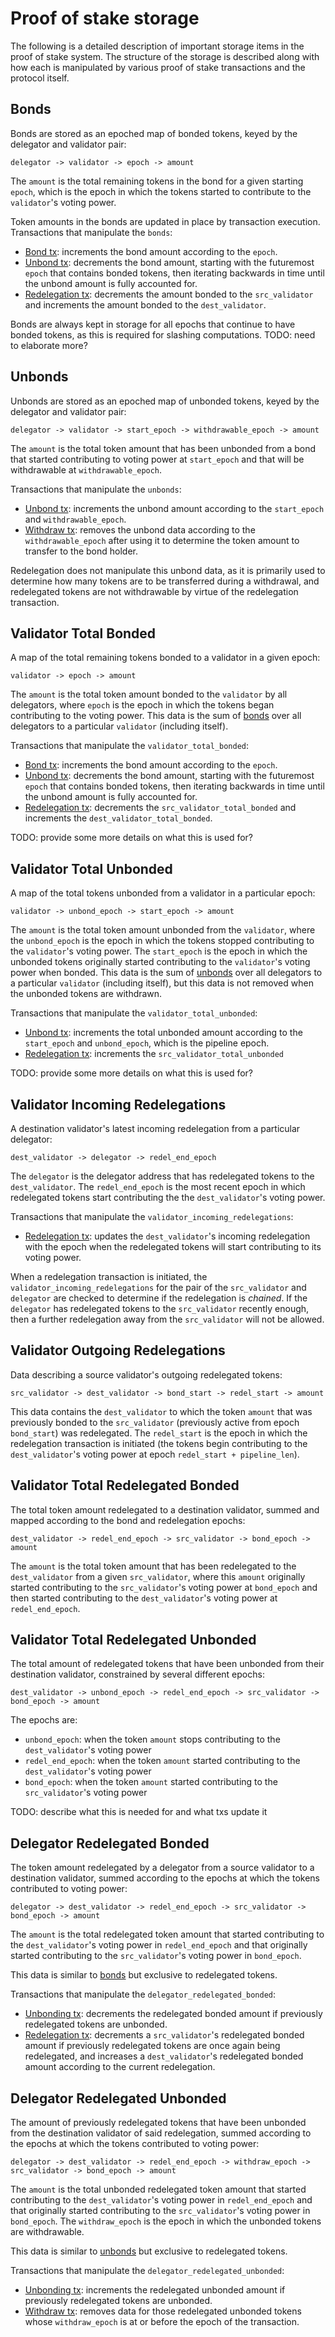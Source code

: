 # Proof of stake storage

The following is a detailed description of important storage items in the proof of stake system. The structure of the storage is described along with how each is manipulated by various proof of stake transactions and the protocol itself.

## Bonds
Bonds are stored as an epoched map of bonded tokens, keyed by the delegator and validator pair:

```delegator -> validator -> epoch -> amount```

The `amount` is the total remaining tokens in the bond for a given starting `epoch`, which is the epoch in which the tokens started to contribute to the `validator`'s voting power.

Token amounts in the bonds are updated in place by transaction execution. Transactions that manipulate the `bonds`:
- [Bond tx](transactions.md#bonding): increments the bond amount according to the `epoch`.
- [Unbond tx](transactions.md#unbonding): decrements the bond amount, starting with the futuremost `epoch` that contains bonded tokens, then iterating backwards in time until the unbond amount is fully accounted for.
- [Redelegation tx](transactions.md#redelegation): decrements the amount bonded to the `src_validator` and increments the amount bonded to the `dest_validator`.

Bonds are always kept in storage for all epochs that continue to have bonded tokens, as this is required for slashing computations. TODO: need to elaborate more?  

## Unbonds
Unbonds are stored as an epoched map of unbonded tokens, keyed by the delegator and validator pair:
    
```delegator -> validator -> start_epoch -> withdrawable_epoch -> amount```

The `amount` is the total token amount that has been unbonded from a bond that started contributing to voting power at `start_epoch` and that will be withdrawable at `withdrawable_epoch`.

Transactions that manipulate the `unbonds`:
- [Unbond tx](transactions.md#unbonding): increments the unbond amount according to the `start_epoch` and `withdrawable_epoch`.
- [Withdraw tx](transactions.md#withdrawing): removes the unbond data according to the `withdrawable_epoch` after using it to determine the token amount to transfer to the bond holder.

Redelegation does not manipulate this unbond data, as it is primarily used to determine how many tokens are to be transferred during a withdrawal, and redelegated tokens are not withdrawable by virtue of the redelegation transaction.

## Validator Total Bonded
A map of the total remaining tokens bonded to a validator in a given epoch:

```validator -> epoch -> amount```

The `amount` is the total token amount bonded to the `validator` by all delegators, where `epoch` is the epoch in which the tokens began contributing to the voting power. This data is the sum of [bonds](#bonds) over all delegators to a particular `validator` (including itself).

Transactions that manipulate the `validator_total_bonded`:
- [Bond tx](transactions.md#bonding): increments the bond amount according to the `epoch`.
- [Unbond tx](transactions.md#unbonding): decrements the bond amount, starting with the futuremost `epoch` that contains bonded tokens, then iterating backwards in time until the unbond amount is fully accounted for.
- [Redelegation tx](transactions.md#redelegation): decrements the `src_validator_total_bonded` and increments the `dest_validator_total_bonded`.

TODO: provide some more details on what this is used for?

## Validator Total Unbonded
A map of the total tokens unbonded from a validator in a particular epoch:

```validator -> unbond_epoch -> start_epoch -> amount```

The `amount` is the total token amount unbonded from the `validator`, where the `unbond_epoch` is the epoch in which the tokens stopped contributing to the `validator`'s voting power. The `start_epoch` is the epoch in which the unbonded tokens originally started contributing to the `validator`'s voting power when bonded. This data is the sum of [unbonds](#unbonds) over all delegators to a particular `validator` (including itself), but this data is not removed when the unbonded tokens are withdrawn.

Transactions that manipulate the `validator_total_unbonded`:
- [Unbond tx](transactions.md#unbond): increments the total unbonded amount according to the `start_epoch` and `unbond_epoch`, which is the pipeline epoch.
- [Redelegation tx](transactions.md#redelegation): increments the `src_validator_total_unbonded`

TODO: provide some more details on what this is used for?

## Validator Incoming Redelegations
A destination validator's latest incoming redelegation from a particular delegator:

```dest_validator -> delegator -> redel_end_epoch```

The `delegator` is the delegator address that has redelegated tokens to the `dest_validator`. The `redel_end_epoch` is the most recent epoch in which redelegated tokens start contributing the the `dest_validator`'s voting power.

Transactions that manipulate the `validator_incoming_redelegations`:
- [Redelegation tx](transactions.md#redelegation): updates the `dest_validator`'s incoming redelegation with the epoch when the redelegated tokens will start contributing to its voting power.

When a redelegation transaction is initiated, the `validator_incoming_redelegations` for the pair of the `src_validator` and `delegator` are checked to determine if the redelegation is *chained*. If the `delegator` has redelegated tokens to the `src_validator` recently enough, then a further redelegation away from the `src_validator` will not be allowed.

## Validator Outgoing Redelegations
Data describing a source validator's outgoing redelegated tokens:

```src_validator -> dest_validator -> bond_start -> redel_start -> amount```

This data contains the `dest_validator` to which the token `amount` that was previously bonded to the `src_validator` (previously active from epoch `bond_start`) was redelegated. The `redel_start` is the epoch in which the redelegation transaction is initiated (the tokens begin contributing to the `dest_validator`'s voting power at epoch `redel_start + pipeline_len`).

## Validator Total Redelegated Bonded
The total token amount redelegated to a destination validator, summed and mapped according to the bond and redelegation epochs:

```dest_validator -> redel_end_epoch -> src_validator -> bond_epoch -> amount```

The `amount` is the total token amount that has been redelegated to the `dest_validator` from a given `src_validator`, where this `amount` originally started contributing to the `src_validator`'s voting power at `bond_epoch` and then started contributing to the `dest_validator`'s voting power at `redel_end_epoch`.

## Validator Total Redelegated Unbonded
The total amount of redelegated tokens that have been unbonded from their destination validator, constrained by several different epochs:

```dest_validator -> unbond_epoch -> redel_end_epoch -> src_validator -> bond_epoch -> amount```

The epochs are:
- `unbond_epoch`: when the token `amount` stops contributing to the `dest_validator`'s voting power
- `redel_end_epoch`: when the token `amount` started contributing to the `dest_validator`'s voting power
- `bond_epoch`: when the token `amount` started contributing to the `src_validator`'s voting power

TODO: describe what this is needed for and what txs update it

## Delegator Redelegated Bonded
The token amount redelegated by a delegator from a source validator to a destination validator, summed according to the epochs at which the tokens contributed to voting power:

```delegator -> dest_validator -> redel_end_epoch -> src_validator -> bond_epoch -> amount```

The `amount` is the total redelegated token amount that started contributing to the `dest_validator`'s voting power in `redel_end_epoch` and that originally started contributing to the `src_validator`'s voting power in `bond_epoch`.

This data is similar to [bonds](bonds) but exclusive to redelegated tokens.

Transactions that manipulate the `delegator_redelegated_bonded`:
- [Unbonding tx](transactions.md#unbond): decrements the redelegated bonded amount if previously redelegated tokens are unbonded.
- [Redelegation tx](transactions.md#redelegation): decrements a `src_validator`'s redelegated bonded amount if previously redelegated tokens are once again being redelegated, and increases a `dest_validator`'s redelegated bonded amount according to the current redelegation.

## Delegator Redelegated Unbonded
The amount of previously redelegated tokens that have been unbonded from the destination validator of said redelegation, summed according to the epochs at which the tokens contributed to voting power:

```delegator -> dest_validator -> redel_end_epoch -> withdraw_epoch -> src_validator -> bond_epoch -> amount```

The `amount` is the total unbonded redelegated token amount that started contributing to the `dest_validator`'s voting power in `redel_end_epoch` and that originally started contributing to the `src_validator`'s voting power in `bond_epoch`. The `withdraw_epoch` is the epoch in which the unbonded tokens are withdrawable.

This data is similar to [unbonds](unbonds) but exclusive to redelegated tokens.

Transactions that manipulate the `delegator_redelegated_unbonded`:
- [Unbonding tx](transactions.md#unbond): increments the redelegated unbonded amount if previously redelegated tokens are unbonded.
- [Withdraw tx](transactions.md#withdraw): removes data for those redelegated unbonded tokens whose `withdraw_epoch` is at or before the epoch of the transaction.
